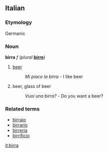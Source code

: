 ==Italian==
===Etymology===
Germanic
===Noun===
'''birra''' ''f'' (''plural'' '''[[birre]]''')

#[[beer]]
#:''Mi piace la birra'' - I like beer
#beer, glass of beer
#:''Vuoi una birra?'' - Do you want a beer?

===Related terms===
*[[birraio]]
*[[birrario]]
*[[birreria]]
*[[birrificio]]

[[it:birra]]